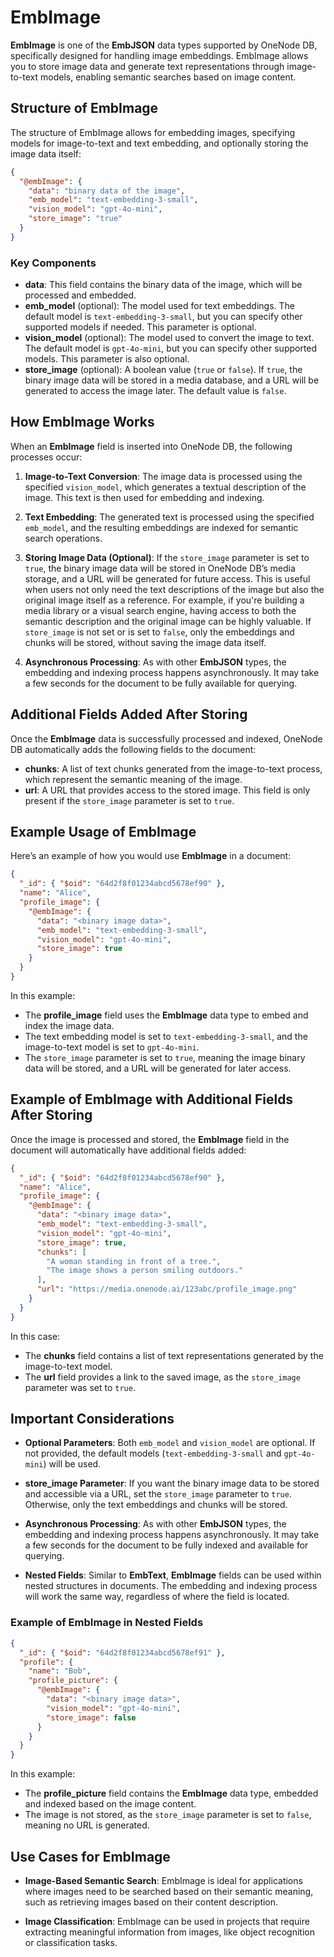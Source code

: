 # EmbImage

**EmbImage** is one of the **EmbJSON** data types supported by OneNode DB, specifically designed for handling image embeddings. EmbImage allows you to store image data and generate text representations through image-to-text models, enabling semantic searches based on image content.

## Structure of EmbImage

The structure of EmbImage allows for embedding images, specifying models for image-to-text and text embedding, and optionally storing the image data itself:

```json
{
  "@embImage": {
    "data": "binary data of the image",
    "emb_model": "text-embedding-3-small",
    "vision_model": "gpt-4o-mini",
    "store_image": "true"
  }
}
```

### Key Components

- **data**: This field contains the binary data of the image, which will be processed and embedded.
- **emb_model** (optional): The model used for text embeddings. The default model is `text-embedding-3-small`, but you can specify other supported models if needed. This parameter is optional.
- **vision_model** (optional): The model used to convert the image to text. The default model is `gpt-4o-mini`, but you can specify other supported models. This parameter is also optional.
- **store_image** (optional): A boolean value (`true` or `false`). If `true`, the binary image data will be stored in a media database, and a URL will be generated to access the image later. The default value is `false`.

## How EmbImage Works

When an **EmbImage** field is inserted into OneNode DB, the following processes occur:

1. **Image-to-Text Conversion**: The image data is processed using the specified `vision_model`, which generates a textual description of the image. This text is then used for embedding and indexing.
   
2. **Text Embedding**: The generated text is processed using the specified `emb_model`, and the resulting embeddings are indexed for semantic search operations.

3. **Storing Image Data (Optional)**: If the `store_image` parameter is set to `true`, the binary image data will be stored in OneNode DB’s media storage, and a URL will be generated for future access. This is useful when users not only need the text descriptions of the image but also the original image itself as a reference. For example, if you're building a media library or a visual search engine, having access to both the semantic description and the original image can be highly valuable. If `store_image` is not set or is set to `false`, only the embeddings and chunks will be stored, without saving the image data itself.

4. **Asynchronous Processing**: As with other **EmbJSON** types, the embedding and indexing process happens asynchronously. It may take a few seconds for the document to be fully available for querying.

## Additional Fields Added After Storing

Once the **EmbImage** data is successfully processed and indexed, OneNode DB automatically adds the following fields to the document:

- **chunks**: A list of text chunks generated from the image-to-text process, which represent the semantic meaning of the image.
- **url**: A URL that provides access to the stored image. This field is only present if the `store_image` parameter is set to `true`.

## Example Usage of EmbImage

Here’s an example of how you would use **EmbImage** in a document:

```json
{
  "_id": { "$oid": "64d2f8f01234abcd5678ef90" },
  "name": "Alice",
  "profile_image": {
    "@embImage": {
      "data": "<binary image data>",
      "emb_model": "text-embedding-3-small",
      "vision_model": "gpt-4o-mini",
      "store_image": true
    }
  }
}
```

In this example:
- The **profile_image** field uses the **EmbImage** data type to embed and index the image data.
- The text embedding model is set to `text-embedding-3-small`, and the image-to-text model is set to `gpt-4o-mini`.
- The `store_image` parameter is set to `true`, meaning the image binary data will be stored, and a URL will be generated for later access.

## Example of EmbImage with Additional Fields After Storing

Once the image is processed and stored, the **EmbImage** field in the document will automatically have additional fields added:

```json
{
  "_id": { "$oid": "64d2f8f01234abcd5678ef90" },
  "name": "Alice",
  "profile_image": {
    "@embImage": {
      "data": "<binary image data>",
      "emb_model": "text-embedding-3-small",
      "vision_model": "gpt-4o-mini",
      "store_image": true,
      "chunks": [
        "A woman standing in front of a tree.",
        "The image shows a person smiling outdoors."
      ],
      "url": "https://media.onenode.ai/123abc/profile_image.png"
    }
  }
}
```

In this case:
- The **chunks** field contains a list of text representations generated by the image-to-text model.
- The **url** field provides a link to the saved image, as the `store_image` parameter was set to `true`.

## Important Considerations

- **Optional Parameters**: Both `emb_model` and `vision_model` are optional. If not provided, the default models (`text-embedding-3-small` and `gpt-4o-mini`) will be used.
  
- **store_image Parameter**: If you want the binary image data to be stored and accessible via a URL, set the `store_image` parameter to `true`. Otherwise, only the text embeddings and chunks will be stored.

- **Asynchronous Processing**: As with other **EmbJSON** types, the embedding and indexing process happens asynchronously. It may take a few seconds for the document to be fully indexed and available for querying.

- **Nested Fields**: Similar to **EmbText**, **EmbImage** fields can be used within nested structures in documents. The embedding and indexing process will work the same way, regardless of where the field is located.

### Example of EmbImage in Nested Fields

```json
{
  "_id": { "$oid": "64d2f8f01234abcd5678ef91" },
  "profile": {
    "name": "Bob",
    "profile_picture": {
      "@embImage": {
        "data": "<binary image data>",
        "vision_model": "gpt-4o-mini",
        "store_image": false
      }
    }
  }
}
```

In this example:
- The **profile_picture** field contains the **EmbImage** data type, embedded and indexed based on the image content.
- The image is not stored, as the `store_image` parameter is set to `false`, meaning no URL is generated.

## Use Cases for EmbImage

- **Image-Based Semantic Search**: EmbImage is ideal for applications where images need to be searched based on their semantic meaning, such as retrieving images based on their content description.
  
- **Image Classification**: EmbImage can be used in projects that require extracting meaningful information from images, like object recognition or classification tasks.
